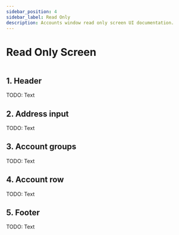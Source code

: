 ```yaml
---
sidebar_position: 4
sidebar_label: Read Only
description: Accounts window read only screen UI documentation.
---
```



# Read Only Screen

<Img url="/img/ui/ui-accounts-readonly.png" maxHeight="432px" />

## 1. Header

TODO: Text

## 2. Address input

TODO: Text

## 3. Account groups

TODO: Text

## 4. Account row 

TODO: Text

## 5. Footer

TODO: Text
